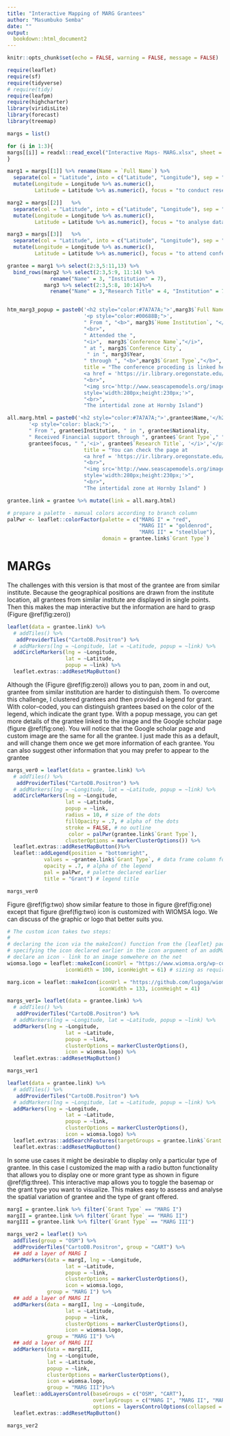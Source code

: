 ```yaml
---
title: "Interactive Mapping of MARG Grantees"
author: "Masumbuko Semba"
date: ""
output: 
  bookdown::html_document2
---
```


```r
knitr::opts_chunk$set(echo = FALSE, warning = FALSE, message = FALSE)
```



```r
require(leaflet)
require(sf)
require(tidyverse)
# require(tidy)
require(leafpm)
require(highcharter)
library(viridisLite)
library(forecast)
library(treemap)
```


```r
margs = list()

for (i in 1:3){
margs[[i]] = readxl::read_excel("Interactive Maps- MARG.xlsx", sheet = i)
}


```


```r
marg1 = margs[[1]] %>% rename(Name = `Full Name`) %>% 
  separate(col = "Latitude", into = c("Latitude", "Longitude"), sep = ",") %>%
  mutate(Longitude = Longitude %>% as.numeric(), 
         Latitude = Latitude %>% as.numeric(), focus = "to conduct research on")

marg2 = margs[[2]]   %>% 
  separate(col = "Latitude", into = c("Latitude", "Longitude"), sep = ",") %>%
  mutate(Longitude = Longitude %>% as.numeric(), 
         Latitude = Latitude %>% as.numeric(), focus = "to analyse data on")

marg3 = margs[[3]]   %>% 
  separate(col = "Latitude", into = c("Latitude", "Longitude"), sep = ",") %>%
  mutate(Longitude = Longitude %>% as.numeric(), 
         Latitude = Latitude %>% as.numeric(), focus = "to attend conference on")

grantee = marg1 %>% select(2:3,5:11,13) %>%  
  bind_rows(marg2 %>% select(2:3,5:9, 11:14) %>% 
              rename("Name" = 3, "Institution" = 7), 
            marg3 %>% select(2:3,5:8, 10:14)%>% 
              rename("Name" = 3,"Research Title" = 4, "Institution" = 7))



```

```r

htm_marg3_popup = paste0('<h2 style="color:#7A7A7A;">',marg3$`Full Name`,'</h2>', 
                         '<p style="color:#00688B;">',
                         " From ", "<b>", marg3$`Home Institution`, "</b>", 
                         "<br>",
                         " Attended the ", 
                         "<i>",  marg3$`Conference Name`,"</i>", 
                         " at ", marg3$`Conference City`, 
                          " in ", marg3$Year,
                         " through ", "<b>",marg3$`Grant Type`,"</b>", " support",'</p>',
                         title = "The conference proceding is linked here
                         <a href = 'https://ir.library.oregonstate.edu/concern/conference_proceedings_or_journals/xd07gt68r' target = '_blank'> (Community Participation in Fisheries Management in Tanzania) </a>",
                         "<br>",
                         "<img src='http://www.seascapemodels.org/images/intertidal_scene.JPG' 
                         style='width:280px;height:230px;'>",
                         "<br>",
                         "The intertidal zone at Hornby Island")
```


```r
all.marg.html = paste0('<h2 style="color:#7A7A7A;">',grantee$Name,'</h2>', 
       '<p style="color: black;">',
       " From ", grantee$Institution, " in ", grantee$Nationality, 
       " Received Financial support through ", grantee$`Grant Type`," ",
       grantee$focus, " ",'<i>', grantee$`Research Title`, '</i>','</p>',
                         title = "You can check the page at
                         <a href = 'https://ir.library.oregonstate.edu/concern/conference_proceedings_or_journals/xd07gt68r' target = '_blank'>  Google Schoolar </a>",
                         "<br>",
                         "<img src='http://www.seascapemodels.org/images/intertidal_scene.JPG' 
                         style='width:280px;height:230px;'>",
                         "<br>",
                         "The intertidal zone at Hornby Island" )

grantee.link = grantee %>% mutate(link = all.marg.html)
```

```r
# prepare a palette - manual colors according to branch column
palPwr <- leaflet::colorFactor(palette = c("MARG I" = "red", 
                                           "MARG II" = "goldenrod", 
                                           "MARG II" = "steelblue"), 
                               domain = grantee.link$`Grant Type`)
```

#  MARGs {-}
The challenges with this version is that most of the grantee are from similar institute. Because the geographical positions are drawn from the institute location, all grantees from similar institute are displayed in single points. Then this makes the map interactive but the information are hard to grasp (Figure \@ref(fig:zero))

```r
leaflet(data = grantee.link) %>%
  # addTiles() %>%
   addProviderTiles("CartoDB.Positron") %>%
  # addMarkers(lng = ~Longitude, lat = ~Latitude, popup = ~link) %>%
  addCircleMarkers(lng = ~Longitude, 
                   lat = ~Latitude, 
                   popup = ~link) %>% 
  leaflet.extras::addResetMapButton()


```

Although the (Figure \@ref(fig:zero)) allows you to pan, zoom in and out, grantee from similar institution are harder to distinguish them. To overcome this challenge, I clustered grantees and then provided a legend for grant. With color--coded, you can distinguish grantees based on the color of the legend, which indicate the grant type. With a popup message, you can get more details of the grantee linked to the image and the Google scholar page (figure \@ref(fig:one). You will notice that the Google scholar page and custom image are the same for all the grantee. I just made this as a default, and will change them once we get more information of each grantee. You can also suggest other information that you may prefer to appear to the grantee

```r

margs_ver0 = leaflet(data = grantee.link) %>%
  # addTiles() %>%
   addProviderTiles("CartoDB.Positron") %>%
  # addMarkers(lng = ~Longitude, lat = ~Latitude, popup = ~link) %>%
  addCircleMarkers(lng = ~Longitude, 
                   lat = ~Latitude, 
                   popup = ~link,
                   radius = 10, # size of the dots
                   fillOpacity = .7, # alpha of the dots
                   stroke = FALSE, # no outline
                    color = palPwr(grantee.link$`Grant Type`),
                   clusterOptions = markerClusterOptions()) %>% 
  leaflet.extras::addResetMapButton()%>% 
  leaflet::addLegend(position = "bottomright",
            values = ~grantee.link$`Grant Type`, # data frame column for legend
            opacity = .7, # alpha of the legend
            pal = palPwr, # palette declared earlier
            title = "Grant") # legend title

margs_ver0
```


Figure \@ref(fig:two) show similar feature to those in figure \@ref(fig:one) except that figure \@ref(fig:two) icon is customized with WIOMSA logo. We can discuss of the graphic or logo that better suits you.

```r
# The custom icon takes two steps:
# 
# declaring the icon via the makeIcon() function from the {leaflet} package
# specifying the icon declared earlier in the icon argument of an addMarkers call
# declare an icon - link to an image somwehere on the net
wiomsa.logo = leaflet::makeIcon(iconUrl = "https://www.wiomsa.org/wp-content/uploads/2019/02/WIOMSA-logo.png", # url to icon
                   iconWidth = 100, iconHeight = 61) # sizing as required

marg.icon = leaflet::makeIcon(iconUrl = "https://github.com/lugoga/wiomsa/blob/master/marg_icon-01.png", 
                              iconWidth = 133, iconHeight = 41)

```


```r


margs_ver1= leaflet(data = grantee.link) %>%
  # addTiles() %>%
   addProviderTiles("CartoDB.Positron") %>%
  # addMarkers(lng = ~Longitude, lat = ~Latitude, popup = ~link) %>%
  addMarkers(lng = ~Longitude, 
                   lat = ~Latitude, 
                   popup = ~link,
                   clusterOptions = markerClusterOptions(),
                   icon = wiomsa.logo) %>% 
  leaflet.extras::addResetMapButton()

margs_ver1
```



```r


leaflet(data = grantee.link) %>%
  # addTiles() %>%
   addProviderTiles("CartoDB.Positron") %>%
  # addMarkers(lng = ~Longitude, lat = ~Latitude, popup = ~link) %>%
  addMarkers(lng = ~Longitude, 
                   lat = ~Latitude, 
                   popup = ~link,
                   clusterOptions = markerClusterOptions(),
                   icon = wiomsa.logo) %>%
  leaflet.extras::addSearchFeatures(targetGroups = grantee.link$`Grant Type`)%>% 
  leaflet.extras::addResetMapButton()
```

In some use cases it might be desirable to display only a particular type of grantee. In this case I customized the map with a radio button functionality that allows you to display one or more grant type as shown in figure \@ref(fig:three). This interactive map allows you to toggle the basemap or the grant type you want to visualize. This makes easy to assess and analyse the spatial variation of grantee and the type of grant offered.


```r

margI = grantee.link %>% filter(`Grant Type` == "MARG I")
margII = grantee.link %>% filter(`Grant Type` == "MARG II")
margIII = grantee.link %>% filter(`Grant Type` == "MARG III")

margs_ver2 = leaflet() %>%
  addTiles(group = "OSM") %>%
  addProviderTiles("CartoDB.Positron", group = "CART") %>%
  ## add a layer of MARG I
  addMarkers(data = margI, lng = ~Longitude, 
                   lat = ~Latitude, 
                   popup = ~link,
                   clusterOptions = markerClusterOptions(),
                   icon = wiomsa.logo, 
             group = "MARG I") %>% 
  ## add a layer of MARG II
  addMarkers(data = margII, lng = ~Longitude, 
                   lat = ~Latitude, 
                   popup = ~link,
                   clusterOptions = markerClusterOptions(),
                   icon = wiomsa.logo, 
             group = "MARG II") %>% 
  ## add a layer of MARG III
  addMarkers(data = margIII, 
             lng = ~Longitude, 
             lat = ~Latitude, 
             popup = ~link,
             clusterOptions = markerClusterOptions(),
             icon = wiomsa.logo, 
             group = "MARG III")%>% 
  leaflet::addLayersControl(baseGroups = c("OSM", "CART"),
                            overlayGroups = c("MARG I", "MARG II", "MARG III"),
                            options = layersControlOptions(collapsed = FALSE)) %>% 
  leaflet.extras::addResetMapButton()

margs_ver2
```